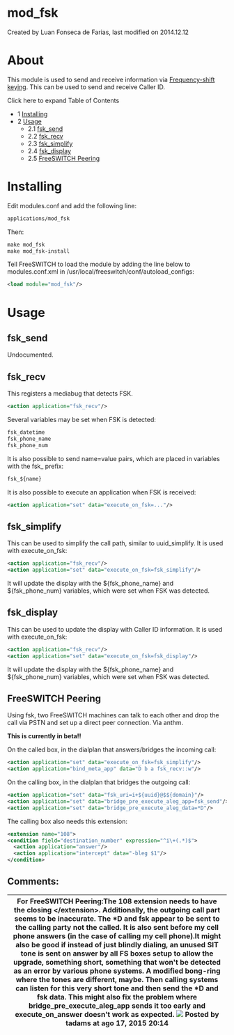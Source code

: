 
# mod_fsk 

 Created by  Luan Fonseca de Farias, last modified on 2014.12.12

# About

This module is used to send and receive information via [Frequency-shift keying](http://en.wikipedia.org/wiki/Frequency-shift%5Fkeying). This can be used to send and receive Caller ID.

Click here to expand Table of Contents

* 1 [Installing](#installing)
* 2 [Usage](#usage)  
   * 2.1 [fsk\_send](#fsk_send)  
   * 2.2 [fsk\_recv](#fsk_recv)  
   * 2.3 [fsk\_simplify](#fsk_simplify)  
   * 2.4 [fsk\_display](#fsk_display)  
   * 2.5 [FreeSWITCH Peering](#freeswitch-peering)

# Installing

Edit modules.conf and add the following line:

```xml
applications/mod_fsk
```

Then:

```xml
make mod_fsk
make mod_fsk-install 
```

Tell FreeSWITCH to load the module by adding the line below to modules.conf.xml in /usr/local/freeswitch/conf/autoload\_configs:

```xml
<load module="mod_fsk"/>
```

# Usage

## fsk_send

Undocumented.

## fsk_recv

This registers a mediabug that detects FSK.

```xml
<action application="fsk_recv"/>
```

Several variables may be set when FSK is detected:

```xml
fsk_datetime
fsk_phone_name
fsk_phone_num
```

It is also possible to send name=value pairs, which are placed in variables with the fsk\_ prefix:

```xml
fsk_${name}
```

It is also possible to execute an application when FSK is received:

```xml
<action application="set" data="execute_on_fsk=..."/>
```

## fsk_simplify

This can be used to simplify the call path, similar to uuid\_simplify. It is used with execute\_on\_fsk:

```xml
<action application="fsk_recv"/>
<action application="set" data="execute_on_fsk=fsk_simplify"/>
```

It will update the display with the ${fsk\_phone\_name} and ${fsk\_phone\_num} variables, which were set when FSK was detected.

## fsk_display

This can be used to update the display with Caller ID information. It is used with execute\_on\_fsk:

```xml
<action application="fsk_recv"/>
<action application="set" data="execute_on_fsk=fsk_display"/>
```

It will update the display with the ${fsk\_phone\_name} and ${fsk\_phone\_num} variables, which were set when FSK was detected.

## FreeSWITCH Peering

Using fsk, two FreeSWITCH machines can talk to each other and drop the call via PSTN and set up a direct peer connection. Via anthm.

**This is currently in beta!!**

On the called box, in the dialplan that answers/bridges the incoming call:

```xml
<action application="set" data="execute_on_fsk=fsk_simplify"/>
<action application="bind_meta_app" data="D b a fsk_recv::w"/>
```

On the calling box, in the dialplan that bridges the outgoing call:

```xml
<action application="set" data="fsk_uri=i+${uuid}@$${domain}"/>
<action application="set" data="bridge_pre_execute_aleg_app=fsk_send"/>
<action application="set" data="bridge_pre_execute_aleg_data=*D"/>
```

The calling box also needs this extension:

```xml
<extension name="108">
<condition field="destination_number" expression="^i\+(.*)$">
  <action application="answer"/>
  <action application="intercept" data="-bleg $1"/>
</condition>
```

## Comments:

| For FreeSWITCH Peering:The 108 extension needs to have the closing &lt;/extension>. Additionally, the outgoing call part seems to be inaccurate. The \*D and fsk appear to be sent to the calling party not the called. It is also sent before my cell phone answers (in the case of calling my cell phone).It might also be good if instead of just blindly dialing, an unused SIT tone is sent on answer by all FS boxes setup to allow the upgrade, something short, something that won't be detected as an error by various phone systems. A modified bong-ring where the tones are different, maybe. Then calling systems can listen for this very short tone and then send the \*D and fsk data. This might also fix the problem where bridge\_pre\_execute\_aleg\_app sends it too early and execute\_on\_answer doesn't work as expected. ![](/images/icons/contenttypes/comment_16.png) Posted by tadams at ago 17, 2015 20:14 |
| ----------------------------------------------------------------------------------------------------------------------------------------------------------------------------------------------------------------------------------------------------------------------------------------------------------------------------------------------------------------------------------------------------------------------------------------------------------------------------------------------------------------------------------------------------------------------------------------------------------------------------------------------------------------------------------------------------------------------------------------------------------------------------------------------------------------------------------------------------------------------------------------------------------------------------------- |


